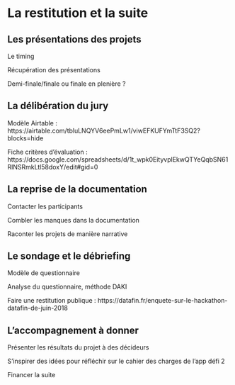 # La restitution et la suite {#restitution}

## Les présentations des projets

Le timing

Récupération des présentations

Demi-finale/finale ou finale en plenière ?

## La délibération du jury

Modèle Airtable : https://airtable.com/tbluLNQYV6eePmLw1/viwEFKUFYmTtF3SQ2?blocks=hide

Fiche critères d'évaluation : https://docs.google.com/spreadsheets/d/1t_wpk0EityvplEkwQTYeQqbSN61RlNSRmkLtl58doxY/edit#gid=0

## La reprise de la documentation

Contacter les participants 

Combler les manques dans la documentation

Raconter les projets de manière narrative

## Le sondage et le débriefing 

Modèle de questionnaire 

Analyse du questionnaire, méthode DAKI

Faire une restitution publique : https://datafin.fr/enquete-sur-le-hackathon-datafin-de-juin-2018

## L’accompagnement à donner

Présenter les résultats du projet à des décideurs

S'inspirer des idées pour réfléchir sur le cahier des charges de l'app défi 2


Financer la suite 

